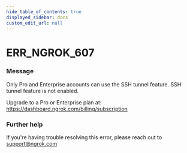 ```yaml
---
hide_table_of_contents: true
displayed_sidebar: docs
custom_edit_url: null
---
```



# ERR_NGROK_607

### Message

Only Pro and Enterprise accounts can use the SSH tunnel feature.
SSH tunnel feature is not enabled.

Upgrade to a Pro or Enterprise plan at: https://dashboard.ngrok.com/billing/subscription

### Further help

If you're having trouble resolving this error, please reach out to [support@ngrok.com](mailto:support@ngrok.com?subject=Help%20with%20ERR_NGROK_607)

<ErrorDetails error="err_ngrok_607" />
